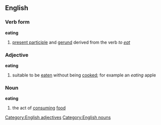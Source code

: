 ==English==
===Verb form===
'''eating'''
#[[present participle]] and [[gerund]] derived from the verb ''to [[eat]]''
===Adjective===
'''eating'''
#suitable to be [[eaten]] without being [[cooked]]; for example an ''eating'' apple
===Noun===
{{wikipedia}}
'''eating'''
#the act of [[consuming]] [[food]]
[[Category:English adjectives]]
[[Category:English nouns]]